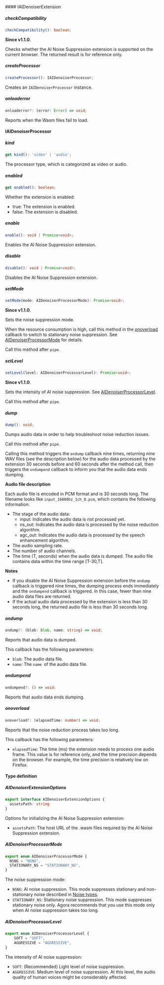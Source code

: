 <PlatformWrapper platform="web">
#### IAIDenoiserExtension

##### checkCompatibility

```typescript
checkCompatibility(): boolean;
```
**Since v1.1.0**.

Checks whether the AI Noise Suppression extension is supported on the current browser. The returned result is for reference only.

##### createProcessor

```typescript
createProcessor(): IAIDenoiserProcessor;
```

Creates an `IAIDenoiserProcessor` instance.

##### onloaderror

```typescript
onloaderror?: (error: Error) => void;
```

Reports when the Wasm files fail to load.

#### IAIDenoiserProcessor
##### kind

```typescript
get kind(): 'video' | 'audio';
```

The processor type, which is categorized as video or audio.

##### enabled

```typescript
get enabled(): boolean;
```

Whether the extension is enabled:
- true: The extension is enabled.
- false: The extension is disabled.

##### enable

```typescript
enable(): void | Promise<void>;
```

Enables the AI Noise Suppression extension.

##### disable

```typescript
disable(): void | Promise<void>;
```

Disables the AI Noise Suppression extension.

##### setMode

```typescript
setMode(mode: AIDenoiserProcessorMode): Promise<void>;
```

**Since v1.1.0**.

Sets the noise suppression mode.
	
When the resource consumption is high, call this method in the [onoverload](#onoverload) callback to switch to stationary noise suppression. See [AIDenoiserProcessorMode](#aidenoiserprocessormode) for details.

Call this method after <Link to="{{GLOBAL.API_REF_WEB_ROOT}}/interfaces/imicrophoneaudiotrack.html#pipe">`pipe`</Link>.

##### setLevel

```typescript
setLevel(level: AIDenoiserProcessorLevel): Promise<void>;
```
**Since v1.1.0**.

Sets the intensity of AI noise suppression. See [AIDenoiserProcessorLevel](#aidenoiserprocessorlevel).

Call this method after <Link to="{{GLOBAL.API_REF_WEB_ROOT}}/interfaces/imicrophoneaudiotrack.html#pipe">`pipe`</Link>.

##### dump

```typescript
dump(): void;
```

Dumps audio data in order to help troubleshoot noise reduction issues.

Call this method after <Link to="{{GLOBAL.API_REF_WEB_ROOT}}/interfaces/imicrophoneaudiotrack.html#pipe">`pipe`</Link>.

Calling this method triggers the `ondump` callback nine times, returning nine WAV files (see the description below) for the audio data processed by the extension 30 seconds before and 60 seconds after the method call, then triggers the `ondumpend` callback to inform you that the audio data ends dumping.

**Audio file description**

Each audio file is encoded in PCM format and is 30 seconds long. The filename looks like `input_16000hz_1ch_0.pcm`, which contains the following information:

- The stage of the audio data:
   - input: Indicates the audio data is not processed yet.
   - ns_out: Indicates the audio data is processed by the noise reduction algorithm.
   - agc_out: Indicates the audio data is processed by the speech enhancement algorithm.
- The audio sampling rate.
- The number of audio channels.
- The time (T, seconds) when the audio data is dumped. The audio file contains data within the time range [T-30,T].


**Notes**

- If you disable the AI Noise Suppression extension before the `ondump` callback is triggered nine times, the dumping process ends immediately and the `ondumpend` callback is triggered. In this case, fewer than nine audio data files are returned.
- If the actual audio data processed by the extension is less than 30 seconds long, the returned audio file is less than 30 seconds long.

##### ondump

```typescript
ondump?: (blob: Blob, name: string) => void;
```

Reports that audio data is dumped.

This callback has the following parameters:

- `blob`: The audio data file.
- `name`: The `name `of the audio data file.

##### ondumpend

```typescript
ondumpend?: () => void;
```

Reports that audio data ends dumping.

##### onoverload

```typescript
onoverload?: (elapsedTime: number) => void;
```

Reports that the noise reduction process takes too long.

This callback has the following parameters:
- `elapsedTime`: The time (ms) the extension needs to process one audio frame. This value is for reference only, and the time precision depends on the browser. For example, the time precision is relatively low on Firefox.

#### Type definition

##### AIDenoiserExtensionOptions

```typescript
export interface AIDenoiserExtensionOptions {
  assetsPath: string
}
```

Options for initializing the AI Noise Suppression extension:
- `assetsPath`: The host URL of the .wasm files required by the AI Noise Suppression extension.

##### AIDenoiserProcessorMode

```typescript
export enum AIDenoiserProcessorMode {
  NSNG = "NSNG",
  STATIONARY_NS = "STATIONARY_NS",
}
```

The noise suppression mode:

- `NSNG`: AI noise suppression. This mode suppresses stationary and non-stationary noise described in [Noise types](#type).
- `STATIONARY_NS`: Stationary noise suppression. This mode suppresses stationary noise only. Agora recommends that you use this mode only when AI noise suppression takes too long.


##### AIDenoiserProcessorLevel

```typescript
export enum AIDenoiserProcessorLevel {
    SOFT = "SOFT",
    AGGRESSIVE = "AGGRESSIVE",
}
```

The intensity of AI noise suppression:
- `SOFT`: (Recommended) Light level of noise suppression.
- `AGGRESSIVE`: Medium level of noise suppression. At this level, the audio quality of human voices might be considerably affected.
</PlatformWrapper>

